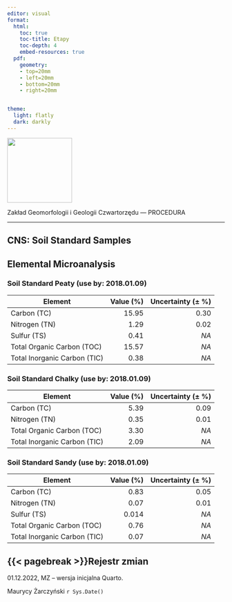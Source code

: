 ```yaml
---
editor: visual
format:
  html:
    toc: true
    toc-title: Etapy
    toc-depth: 4
    embed-resources: true
  pdf:
    geometry: 
    - top=20mm
    - left=20mm
    - bottom=20mm
    - right=20mm


theme:
  light: flatly
  dark: darkly
---
```


[![](images/log-ug_pl.png){fig-alt="Logo: Uniwersytet Gdański" fig-align="left" width="150"}](https://geomorfologia.ug.edu.pl)

Zakład Geomorfologii i Geologii Czwartorzędu --- PROCEDURA

------------------------------------------------------------------------

## CNS: Soil Standard Samples

## Elemental Microanalysis

### Soil Standard Peaty (use by: 2018.01.09)

| Element                      | Value (%) | Uncertainty (± %) |
|------------------------------|----------:|------------------:|
| Carbon (TC)                  |     15.95 |              0.30 |
| Nitrogen (TN)                |      1.29 |              0.02 |
| Sulfur (TS)                  |      0.41 |              *NA* |
| Total Organic Carbon (TOC)   |     15.57 |              *NA* |
| Total Inorganic Carbon (TIC) |      0.38 |              *NA* |

### Soil Standard Chalky (use by: 2018.01.09)

| Element                      | Value (%) | Uncertainty (± %) |
|------------------------------|----------:|------------------:|
| Carbon (TC)                  |      5.39 |              0.09 |
| Nitrogen (TN)                |      0.35 |              0.01 |
| Total Organic Carbon (TOC)   |      3.30 |              *NA* |
| Total Inorganic Carbon (TIC) |      2.09 |              *NA* |

### Soil Standard Sandy (use by: 2018.01.09)

| Element                      | Value (%) | Uncertainty (± %) |
|------------------------------|----------:|------------------:|
| Carbon (TC)                  |      0.83 |              0.05 |
| Nitrogen (TN)                |      0.07 |              0.01 |
| Sulfur (TS)                  |     0.014 |              *NA* |
| Total Organic Carbon (TOC)   |      0.76 |              *NA* |
| Total Inorganic Carbon (TIC) |      0.07 |              *NA* |

## {{< pagebreak >}}Rejestr zmian

01.12.2022, MZ -- wersja inicjalna Quarto.

Maurycy Żarczyński `r Sys.Date()`
